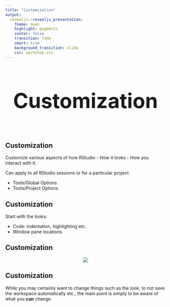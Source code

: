 ```yaml
---
title: "Customization"
output:
  revealjs::revealjs_presentation:
    theme: moon
    highlight: pygments
    center: false
    transition: fade
    smart: true
    background_transition: slide
    css: workshop.css
---
```



## 

<div style='text-align: center; font-size:32'><h1>Customization<h1></div>


## Customization

Customize various aspects of how RStudio 
  - How it looks 
  - How you interact with it.

Can apply to all RStudio sessions or for a particular project.

- Tools/Global Options
- Tools/Project Options


## Customization

Start with the looks:

- Code: indentation, highlighting etc.
- Window pane locations


## Customization

<div style='text-align:center;'><img src="../img/customization1.png"/></div>


## Customization

While you may certainly want to change things such as the look, to not save the workspace automatically etc., the main point is simply to be aware of what you **can** change.